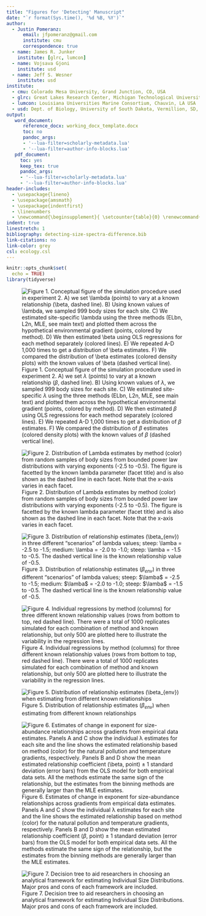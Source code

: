 ```yaml
---
title: "Figures for 'Detecting' Manuscript"
date: "`r format(Sys.time(), '%d %B, %Y')`"
author: 
  - Justin Pomeranz:
      email: jfpomeranz@gmail.com
      institute: cmu
      correspondence: true
  - name: James R. Junker
    institute: [glrc, lumcon]
  - name: Vojsava Gjoni
    institute: usd
  - name: Jeff S. Wesner
    institute: usd
institute:
  - cmu: Colorado Mesa University, Grand Junction, CO, USA
  - glrc: Great Lakes Research Center, Michigan Technological University, Houghton, MI USA
  - lumcon: Louisiana Universities Marine Consortium, Chauvin, LA USA
  - usd: Dept. of Biology, University of South Dakota, Vermillion, SD, USA
output:
   word_document:
      reference_docx: working_docx_template.docx
      toc: no
      pandoc_args:
      - '--lua-filter=scholarly-metadata.lua'
      - '--lua-filter=author-info-blocks.lua'
   pdf_document:
     toc: yes
     keep_tex: true
     pandoc_args:
     - '--lua-filter=scholarly-metadata.lua'
     - '--lua-filter=author-info-blocks.lua'
header-includes:
  - \usepackage{lineno}
  - \usepackage{amsmath}
  - \usepackage{indentfirst}
  - \linenumbers
  - \newcommand{\beginsupplement}{ \setcounter{table}{0} \renewcommand{\thetable}{S\arabic{table}} \setcounter{figure}{0} \renewcommand{\thefigure}{S\arabic{figure}}}
indent: true
linestretch: 1
bibliography: detecting-size-spectra-difference.bib
link-citations: no
link-color: grey
csl: ecology.csl
---
```


```r
knitr::opts_chunk$set(
  echo = TRUE)
library(tidyverse)
```

![Figure 1. Conceptual figure of the simulation procedure used in experiment 2. A) we set $\lambda$ (points) to vary at a known relationship ($\beta$, dashed line). B) Using known values of $\lambda$, we sampled 999 body sizes for each site. C) We estimated site-specific $\lambda$ using the three methods (ELbn, L2n, MLE, see main text) and plotted them across the hypothetical environmental gradient (points, colored by method). D) We then estimated $\beta$ using OLS regressions for each method separately (colored lines). E) We repeated A-D 1,000 times to get a distribution of $\beta$ estimates. F) We compared the distribution of $\beta$ estimates (colored density plots) with the known values of $\beta$ (dashed vertical line).](conceptual.png)


![Figure 2. Distribution of Lambda estimates by method (color) from random samples of body sizes from bounded power law distributions with varying exponents (-2.5 to -0.5). The figure is facetted by the known lambda parameter (facet title) and is also shown as the dashed line in each facet. Note that the x-axis varies in each facet.](figures/est_lambda_est_b_density.png)

![Figure 3. Distribution of relationship estimates ($\beta_{env}$) in three different "scenarios" of lambda values; steep: $\lamba$ = -2.5 to -1.5; medium: $\lamba$ = -2.0 to -1.0; steep: $\lamba$ = -1.5 to -0.5. The dashed vertical line is the known relationship value of -0.5.](figures/lambda_angle_plot.png)

![Figure 4. Individual regressions by method (columns) for three different known relationship values (rows from bottom to top, red dashed line). There were a total of 1000 replicates simulated for each combination of method and known relationship, but only 500 are plotted here to illustrate the variability in the regression lines.](figures/vary_beta_plot.png)

![Figure 5. Distribution of relationship estimates ($\beta_{env}$) when estimating from different known relationships](figures/vary_beta_density_plot.png)


![Figure 6. Estimates of change in exponent for size-abundance relationships across gradients from empirical data estimates. Panels A and C show the individual λ estimates for each site and the line shows the estimated relationship based on method (color) for the natural pollution and temperature gradients, respectively. Panels B and D show the mean estimated relationship coefficient ($\beta$, point) ± 1 standard deviation (error bars) from the OLS model for both empirical data sets. All the methods estimate the same sign of the relationship, but the estimates from the binning methods are generally larger than the MLE estimates.](figures/empirical_combined.png)

![Figure 7. Decision tree to aid researchers in choosing an analytical framework for estimating Individual Size Distributions. Major pros and cons of each framework are included. ](decision_tree.png)
